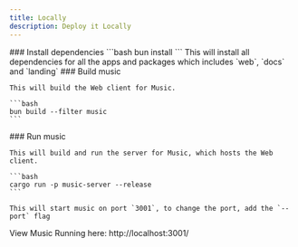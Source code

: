 ```yaml
---
title: Locally
description: Deploy it Locally
---
```


<Steps>
  <Step>
    ### Install dependencies
    ```bash
    bun install
    ```
    <Callout title="Note">
      This will install all dependencies for all the apps and packages which includes `web`, `docs` and `landing`
    </Callout>
  </Step>
  
  <Step>
    ### Build music

    This will build the Web client for Music.

    ```bash
    bun build --filter music
    ``` 
  </Step>

  <Step>
    ### Run music

    This will build and run the server for Music, which hosts the Web client.

    ```bash
    cargo run -p music-server --release
    ```

    This will start music on port `3001`, to change the port, add the `--port` flag
  </Step>
</Steps>

<Callout title="View Music">View Music Running here: http://localhost:3001/</Callout>